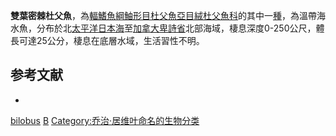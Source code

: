 {{Speciesbox
| taxon = Blepsias bilobus
| binomial_authority = [[Cuvier|Cuvier]], 1829
| image = Blepsias bilobus.jpg
| status = NE
| status_system = IUCN3.1
| synonyms = *''Histiocottus bilobus, Cuvier, 1829''
}}

'''雙葉密棘杜父魚'''，為[[輻鰭魚綱|輻鰭魚綱]][[鮋形目|鮋形目]][[杜父魚亞目|杜父魚亞目]][[絨杜父魚科|絨杜父魚科]]的其中一[[種|種]]，為溫帶海水魚，分布於北[[太平洋|太平洋]][[日本海|日本海]]至[[加拿大|加拿大]][[卑詩省|卑詩省]]北部海域，棲息深度0-250公尺，體長可達25公分，棲息在底層水域，生活習性不明。

==参考文献==
*{{FishBase_species|genus=Blepsias|species=bilobus|year=2014|month=5}}

{{Taxonbar}}

[[Category:密棘杜父魚屬|bilobus]]
[[Category:1829年描述的魚類|B]]
[[Category:乔治·居维叶命名的生物分类|Category:乔治·居维叶命名的生物分类]]


{{魚類小作品}}